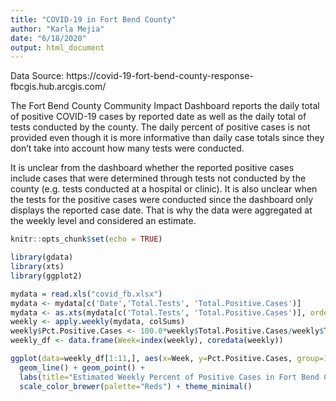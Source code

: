 ```yaml
---
title: "COVID-19 in Fort Bend County"
author: "Karla Mejia"
date: "6/18/2020"
output: html_document
---
```


Data Source: https://covid-19-fort-bend-county-response-fbcgis.hub.arcgis.com/

The Fort Bend County Community Impact Dashboard reports the daily total of positive COVID-19 cases by reported date as well as the daily total of tests conducted by the county. The daily percent of positive cases is not provided even though it is more informative than daily case totals since they don't take into account how many tests were conducted.

It is unclear from the dashboard whether the reported positive cases include cases that were determined through tests not conducted by the county (e.g. tests conducted at a hospital or clinic). It is also unclear when the tests for the positive cases were conducted since the dashboard only displays the reported case date. That is why the data were aggregated at the weekly level and considered an estimate.

```r
knitr::opts_chunk$set(echo = TRUE)
```

```r
library(gdata)
library(xts)
library(ggplot2)
```

```r
mydata = read.xls("covid_fb.xlsx")
mydata <- mydata[c('Date','Total.Tests', 'Total.Positive.Cases')]
mydata <- as.xts(mydata[c('Total.Tests', 'Total.Positive.Cases')], order.by=as.Date(mydata$Date, format = "%d-%b"))
weekly <- apply.weekly(mydata, colSums)
weekly$Pct.Positive.Cases <- 100.0*weekly$Total.Positive.Cases/weekly$Total.Tests
weekly_df <- data.frame(Week=index(weekly), coredata(weekly))
```


```r
ggplot(data=weekly_df[1:11,], aes(x=Week, y=Pct.Positive.Cases, group=1)) + 
  geom_line() + geom_point() +
  labs(title="Estimated Weekly Percent of Positive Cases in Fort Bend County",x="Week", y = "Percent of Positive Cases") +
  scale_color_brewer(palette="Reds") + theme_minimal()
```

